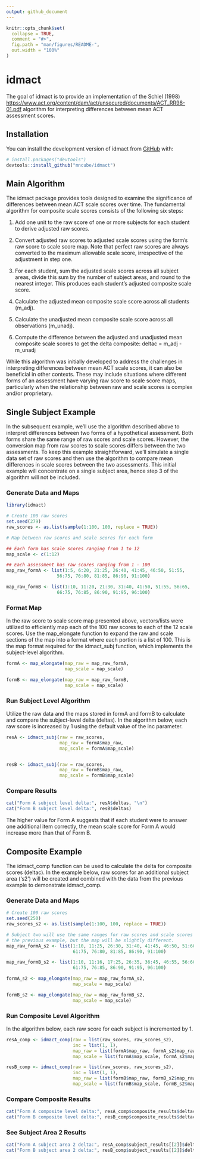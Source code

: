 ```yaml
---
output: github_document
---
```


<!-- README.md is generated from README.Rmd. Please edit that file -->

```r
knitr::opts_chunk$set(
  collapse = TRUE,
  comment = "#>",
  fig.path = "man/figures/README-",
  out.width = "100%"
)
```


# idmact

<!-- badges: start -->
<!-- badges: end -->

The goal of idmact is to provide an implementation of the Schiel (1998)
<https://www.act.org/content/dam/act/unsecured/documents/ACT_RR98-01.pdf> 
algorithm for interpreting differences between mean ACT assessment scores.

## Installation

You can install the development version of idmact from [GitHub](https://github.com/) with:

``` r
# install.packages("devtools")
devtools::install_github("mncube/idmact")
```


## Main Algorithm

The idmact package provides tools designed to examine the significance of
differences between mean ACT scale scores over time. The fundamental algorithm for
composite scale scores consists of the following six steps:

1. Add one unit to the raw score of one or more subjects for each student to derive
adjusted raw scores.

2. Convert adjusted raw scores to adjusted scale scores using the form's raw score
to scale score map. Note that perfect raw scores are always converted to the
maximum allowable scale score, irrespective of the adjustment in step one.

3. For each student, sum the adjusted scale scores across all subject areas,
divide this sum by the number of subject areas, and round to the nearest integer.
This produces each student's adjusted composite scale score.

4. Calculate the adjusted mean composite scale score across all students (m_adj).

5. Calculate the unadjusted mean composite scale score across all observations
(m_unadj).

6. Compute the difference between the adjusted and unadjusted mean composite scale
scores to get the delta composite: deltac = m_adj - m_unadj

While this algorithm was initially developed to address the challenges in
interpreting differences between mean ACT scale scores, it can also be beneficial
in other contexts. These may include situations where different forms of an
assessment have varying raw score to scale score maps, particularly when the
relationship between raw and scale scores is complex and/or proprietary.

## Single Subject Example

In the subsequent example, we'll use the algorithm described above to interpret
differences between two forms of a hypothetical assessment. Both forms share the
same range of raw scores and scale scores. However, the conversion map from raw
scores to scale scores differs between the two assessments. To keep this example
straightforward, we'll simulate a single data set of raw scores and then use the
algorithm to compare mean differences in scale scores between the two assessments.
This initial example will concentrate on a single subject area, hence step 3 of
the algorithm will not be included.

### Generate Data and Maps

```r
library(idmact)

# Create 100 raw scores
set.seed(279)
raw_scores <- as.list(sample(1:100, 100, replace = TRUE))

# Map between raw scores and scale scores for each form

## Each form has scale scores ranging from 1 to 12
map_scale <- c(1:12)

## Each assessment has raw scores ranging from 1 - 100
map_raw_formA <- list(1:5, 6:20, 21:25, 26:40, 41:45, 46:50, 51:55,
                   56:75, 76:80, 81:85, 86:90, 91:100)

map_raw_formB <- list(1:10, 11:20, 21:30, 31:40, 41:50, 51:55, 56:65,
                   66:75, 76:85, 86:90, 91:95, 96:100)
```


### Format Map

In the raw score to scale score map presented above, vectors/lists were utilized to
efficiently map each of the 100 raw scores to each of the 12 scale scores. Use the
map_elongate function to expand the raw and scale sections of the map into a format
where each portion is a list of 100. This is the map format required for the
idmact_subj function, which implements the subject-level algorithm.

```r
formA <- map_elongate(map_raw = map_raw_formA,
                      map_scale = map_scale)

formB <- map_elongate(map_raw = map_raw_formB,
                      map_scale = map_scale)
```


### Run Subject Level Algorithm

Utilize the raw data and the maps stored in formA and formB to calculate and
compare the subject-level delta (deltas). In the algorithm below, each raw score
is increased by 1 using the default value of the inc parameter.

```r
resA <- idmact_subj(raw = raw_scores,
                    map_raw = formA$map_raw,
                    map_scale = formA$map_scale)


resB <- idmact_subj(raw = raw_scores,
                    map_raw = formB$map_raw,
                    map_scale = formB$map_scale)
```


### Compare Results

```r
cat("Form A subject level delta:", resA$deltas, "\n")
cat("Form B subject level delta:", resB$deltas)
```


The higher value for Form A suggests that if each student were to answer one
additional item correctly, the mean scale score for Form A would increase more
than that of Form B.

## Composite Example

The idmact_comp function can be used to calculate the delta for composite scores
(deltac). In the example below, raw scores for an additional subject area ('s2')
will be created and combined with the data from the previous example to demonstrate
idmact_comp.

### Generate Data and Maps

```r
# Create 100 raw scores
set.seed(250)
raw_scores_s2 <- as.list(sample(1:100, 100, replace = TRUE))

# Subject two will use the same ranges for raw scores and scale scores as in
# the previous example, but the map will be slightly different. 
map_raw_formA_s2 <- list(1:10, 11:25, 26:30, 31:40, 41:45, 46:50, 51:60,
                         61:75, 76:80, 81:85, 86:90, 91:100)

map_raw_formB_s2 <- list(1:10, 11:16, 17:25, 26:35, 36:45, 46:55, 56:60,
                         61:75, 76:85, 86:90, 91:95, 96:100)

formA_s2 <- map_elongate(map_raw = map_raw_formA_s2,
                         map_scale = map_scale)

formB_s2 <- map_elongate(map_raw = map_raw_formB_s2,
                         map_scale = map_scale)
```


### Run Composite Level Algorithm

In the algorithm below, each raw score for each subject is incremented by 1.

```r
resA_comp <- idmact_comp(raw = list(raw_scores, raw_scores_s2),
                         inc = list(1, 1),
                         map_raw = list(formA$map_raw, formA_s2$map_raw),
                         map_scale = list(formA$map_scale, formA_s2$map_scale))

resB_comp <- idmact_comp(raw = list(raw_scores, raw_scores_s2),
                         inc = list(1, 1),
                         map_raw = list(formB$map_raw, formB_s2$map_raw),
                         map_scale = list(formB$map_scale, formB_s2$map_scale))
```


### Compare Composite Results

```r
cat("Form A composite level delta:", resA_comp$composite_results$deltac, "\n")
cat("Form B composite level delta:", resB_comp$composite_results$deltac)
```


### See Subject Area 2 Results

```r
cat("Form A subject area 2 delta:", resA_comp$subject_results[[2]]$deltas, "\n")
cat("Form B subject area 2 delta:", resB_comp$subject_results[[2]]$deltas)
```

